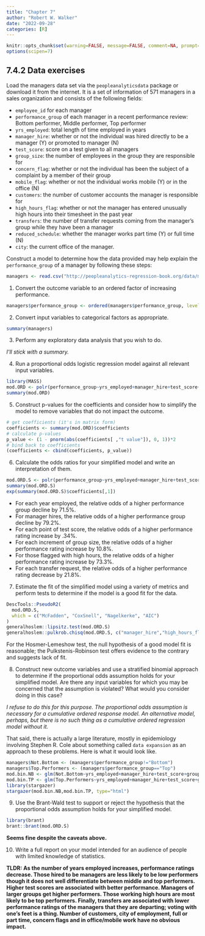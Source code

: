 ```yaml
---
title: "Chapter 7"
author: "Robert W. Walker"
date: "2022-09-28"
categories: [R]
---
```



```r
knitr::opts_chunk$set(warning=FALSE, message=FALSE, comment=NA, prompt=FALSE, fig.height=6, fig.width=6.5, fig.retina = 3, dev = 'svg', dev.args = list(bg = "white"))
options(scipen=7)
```

## 7.4.2 Data exercises

Load the managers data set via the `peopleanalyticsdata` package or download it from the internet. It is a set of information of 571 managers in a sales organization and consists of the following fields:

- `employee_id` for each manager
- `performance_group` of each manager in a recent performance review: Bottom performer, Middle performer, Top performer
- `yrs_employed`: total length of time employed in years
- `manager_hire`: whether or not the individual was hired directly to be a manager (Y) or promoted to manager (N)
- `test_score`: score on a test given to all managers
- `group_size`: the number of employees in the group they are responsible for
- `concern_flag`: whether or not the individual has been the subject of a complaint by a member of their group
- `mobile_flag`: whether or not the individual works mobile (Y) or in the office (N)
- `customers`: the number of customer accounts the manager is responsible for
- `high_hours_flag`: whether or not the manager has entered unusually high hours into their timesheet in the past year
- `transfers`: the number of transfer requests coming from the manager’s group while they have been a manager
- `reduced_schedule`: whether the manager works part time (Y) or full time (N)
- `city`: the current office of the manager.

Construct a model to determine how the data provided may help explain the `performance_group` of a manager by following these steps:

```r
managers <- read.csv("http://peopleanalytics-regression-book.org/data/managers.csv")
```


1. Convert the outcome variable to an ordered factor of increasing performance.

```r
managers$performance_group <- ordered(managers$performance_group, levels = c("Bottom", "Middle", "Top"))
```

2. Convert input variables to categorical factors as appropriate.

```r
summary(managers)
```


3. Perform any exploratory data analysis that you wish to do.

*I'll stick with a summary.*

4. Run a proportional odds logistic regression model against all relevant input variables.

```r
library(MASS)
mod.ORD <- polr(performance_group~yrs_employed+manager_hire+test_score+group_size+concern_flag+mobile_flag+customers+high_hours_flag+transfers+reduced_schedule+city, data=managers)
summary(mod.ORD)
```

5. Construct p-values for the coefficients and consider how to simplify the model to remove variables that do not impact the outcome.

```r
# get coefficients (it's in matrix form)
coefficients <- summary(mod.ORD)$coefficients
# calculate p-values
p_value <- (1 - pnorm(abs(coefficients[ ,"t value"]), 0, 1))*2
# bind back to coefficients
(coefficients <- cbind(coefficients, p_value))
```

6. Calculate the odds ratios for your simplified model and write an interpretation of them.

```r
mod.ORD.S <- polr(performance_group~yrs_employed+manager_hire+test_score+group_size+high_hours_flag+transfers, data=managers)
summary(mod.ORD.S)
exp(summary(mod.ORD.S)$coefficients[,1])
```
- For each year employed, the relative odds of a higher performance group decline by 71.5%.
- For manager hires, the relative odds of a higher performance group decline by 79.2%.
- For each point of test score, the relative odds of a higher performance rating increase by .34%.
- For each increment of group size, the relative odds of a higher performance rating increase by 10.8%.
- For those flagged with high hours, the relative odds of a higher performance rating increase by 73.3%.
- For each transfer request, the relative odds of a higher performance rating decrease by 21.8%.

7. Estimate the fit of the simplified model using a variety of metrics and perform tests to determine if the model is a good fit for the data.

```r
DescTools::PseudoR2(
  mod.ORD.S, 
  which = c("McFadden", "CoxSnell", "Nagelkerke", "AIC")
)
generalhoslem::lipsitz.test(mod.ORD.S)
generalhoslem::pulkrob.chisq(mod.ORD.S, c("manager_hire","high_hours_flag"))
```

For the Hosmer-Lemeshow test, the null hypothesis of a good model fit is reasonable; the Pulkstenis-Robinson test offers evidence to the contrary and suggests lack of fit.

8. Construct new outcome variables and use a stratified binomial approach to determine if the proportional odds assumption holds for your simplified model. Are there any input variables for which you may be concerned that the assumption is violated? What would you consider doing in this case?

*I refuse to do this for this purpose.  The proportional odds assumption is necessary for a cumulative ordered response model.  An alternative model, perhaps, but there is no such thing as a cumulative ordered regression model without it.*

That said, there is actually a large literature, mostly in epidemiology involving Stephen R. Cole about something called `data expansion` as an approach to these problems.  Here is what it would look like.

```r
managers$Not.Bottom <- (managers$performance_group!="Bottom")
managers$Top.Performers <- (managers$performance_group=="Top")
mod.bin.NB <- glm(Not.Bottom~yrs_employed+manager_hire+test_score+group_size+high_hours_flag+transfers, family=binomial(link="logit"), data=managers)
mod.bin.TP <- glm(Top.Performers~yrs_employed+manager_hire+test_score+group_size+high_hours_flag+transfers, family=binomial(link="logit"), data=managers)
library(stargazer)
stargazer(mod.bin.NB,mod.bin.TP, type="html")
```


9. Use the Brant-Wald test to support or reject the hypothesis that the proportional odds assumption holds for your simplified model.

```r
library(brant)
brant::brant(mod.ORD.S)
```
**Seems fine despite the caveats above.**

10. Write a full report on your model intended for an audience of people with limited knowledge of statistics.

**TLDR: As the number of years employed increases, performance ratings decrease.  Those hired to be managers are less likely to be low performers though it does not well differentiate between middle and top performers.  Higher test scores are associated with better performance.  Managers of larger groups get higher performers.  Those working high hours are most likely to be top performers.  Finally, transfers are associated with lower performance ratings of the managers that they are departing; voting with one's feet is a thing.  Number of customers, city of employment, full or part time, concern flags and in office/mobile work have no obvious impact.**
